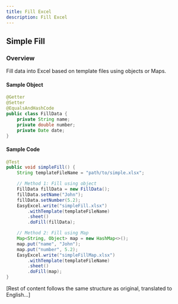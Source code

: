 ```yaml
---
title: Fill Excel
description: Fill Excel
---
```


## **Simple Fill**

### Overview
Fill data into Excel based on template files using objects or Maps.

#### Sample Object
```java
@Getter
@Setter
@EqualsAndHashCode
public class FillData {
    private String name;
    private double number;
    private Date date;
}
```

#### Sample Code
```java
@Test
public void simpleFill() {
    String templateFileName = "path/to/simple.xlsx";

    // Method 1: Fill using object
    FillData fillData = new FillData();
    fillData.setName("John");
    fillData.setNumber(5.2);
    EasyExcel.write("simpleFill.xlsx")
        .withTemplate(templateFileName)
        .sheet()
        .doFill(fillData);

    // Method 2: Fill using Map
    Map<String, Object> map = new HashMap<>();
    map.put("name", "John");
    map.put("number", 5.2);
    EasyExcel.write("simpleFillMap.xlsx")
        .withTemplate(templateFileName)
        .sheet()
        .doFill(map);
}
```

[Rest of content follows the same structure as original, translated to English...] 